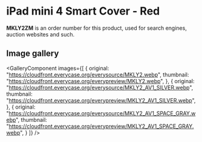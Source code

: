 
# iPad mini 4 Smart Cover - Red

<Callout type='info' emoji='👉🏻'>**MKLY2ZM** is an order number for this product, used for search engines, auction websites and such.</Callout>

## Image gallery

<GalleryComponent
    images={[
      {
        original: "https://cloudfront.everycase.org/everysource/MKLY2.webp",
        thumbnail: "https://cloudfront.everycase.org/everypreview/MKLY2.webp",
      },
      {
        original: "https://cloudfront.everycase.org/everysource/MKLY2_AV1_SILVER.webp",
        thumbnail: "https://cloudfront.everycase.org/everypreview/MKLY2_AV1_SILVER.webp",
      },
      {
        original: "https://cloudfront.everycase.org/everysource/MKLY2_AV1_SPACE_GRAY.webp",
        thumbnail: "https://cloudfront.everycase.org/everypreview/MKLY2_AV1_SPACE_GRAY.webp",
      }
    ]}
  />
